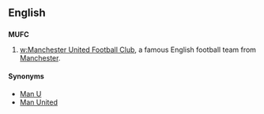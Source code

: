 ==English==

==={{initialism}}===
'''MUFC'''

# {{soccer}} [[w:Manchester United Football Club]], a famous English football team from [[Manchester]].

====Synonyms====
*[[Man U]]
*[[Man United]]